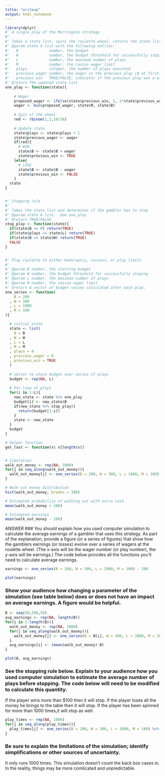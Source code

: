 ---
title: "writeup"
output: html_notebook
---

<!-- code_folding is for present with hiding code in markdown code_folding: hide-->

```{r cache=TRUE,message=FALSE, warning=FALSE}
library(dplyr)
#' A single play of the Martingale strategy
#'
#' Takes a state list, spins the roulette wheel, returns the state list with updated values (for example, budget, plays, etc)
#' @param state A list with the following entries: 
#'   B              number, the budget
#'   W              number, the budget threshold for successfully stoping
#'   L              number, the maximum number of plays 
#'   M              number, the casino wager limit
#'   plays          integer, the number of plays executed
#'   previous_wager number, the wager in the previous play (0 at first play)
#'   previous_win   TRUE/FALSE, indicator if the previous play was a win (TRUE at first play)
#' @return The updated state list
one_play <- function(state){
  
    # Wager
    proposed_wager <- ifelse(state$previous_win, 1, 2*state$previous_wager)
    wager <- min(proposed_wager, state$M, state$B)
    
    # Spin of the wheel
    red <- rbinom(1,1,18/38)
    
    # Update state
    state$plays <- state$plays + 1
    state$previous_wager <- wager
    if(red){
      # WIN
      state$B <- state$B + wager
      state$previous_win <- TRUE
    }else{
      # LOSE
      state$B <- state$B - wager
      state$previous_win <- FALSE
    }
  state
}


#' Stopping rule
#'
#' Takes the state list and determines if the gambler has to stop
#' @param state A list.  See one_play
#' @return TRUE/FALSE
stop_play <- function(state){
  if(state$B <= 0) return(TRUE)
  if(state$plays >= state$L) return(TRUE)
  if(state$B >= state$W) return(TRUE)
  FALSE
}


#' Play roulette to either bankruptcy, success, or play limits
#'
#' @param B number, the starting budget
#' @param W number, the budget threshold for successfully stoping
#' @param L number, the maximum number of plays 
#' @param M number, the casino wager limit
#' @return A vector of budget values calculated after each play.
one_series <- function(
    B = 200
  , W = 300
  , L = 1000
  , M = 100
){

  # initial state
  state <- list(
    B = B
  , W = W
  , L = L
  , M = M
  , plays = 0
  , previous_wager = 0
  , previous_win = TRUE
  )
  
  # vector to store budget over series of plays
  budget <- rep(NA, L)
  
  # For loop of plays
  for(i in 1:L){
    new_state <- state %>% one_play
    budget[i] <- new_state$B
    if(new_state %>% stop_play){
      return(budget[1:i])
    }
    state <- new_state
  }
  budget    
}

# helper function
get_last <- function(x) x[length(x)] 


# Simulation
walk_out_money <- rep(NA, 1000)
for(j in seq_along(walk_out_money)){
  walk_out_money[j] <- one_series(B = 200, W = 300, L = 1000, M = 100) %>% get_last
}

# Walk out money distribution
hist(walk_out_money, breaks = 100)

# Estimated probability of walking out with extra cash
mean(walk_out_money > 200)

# Estimated earnings
mean(walk_out_money - 200)

```
  
   

ANSWER
### You should explain how you used computer simulation to calculate the average earnings of a gambler that uses this strategy. As part of the explanation, provide a figure (or a series of figures) that show how the gamblers earnings (or losses) evolve over a series of wagers at the roulette wheel. (The x-axis will be the wager number (or play number), the y-axis will be earnings.) The code below provides all the functions you’ll need to calculate average earnings.

```{r cache=TRUE,message=FALSE, warning=FALSE}
earnings <- one_series(B = 200, W = 300, L = 1000, M = 100) - 200

plot(earnings)
```



### Show your audience how changing a parameter of the simulation (see table below) does or does not have an impact on average earnings. A figure would be helpful.

```{r cache=TRUE,message=FALSE, warning=FALSE}
B <- seq(50,500,50)
avg_earnings <- rep(NA, length(B))
for(i in 1:length(B)){
  walk_out_money <- rep(NA, 1000)
  for(j in seq_along(walk_out_money)){
    walk_out_money[j] <- one_series(B = B[i], W = 300, L = 1000, M = 100) %>% get_last
  }
  avg_earnings[i] <- (mean(walk_out_money)-B)
}

plot(B, avg_earnings)
```

### See the stopping rule below. Explain to your audience how you used computer simulation to estimate the average number of plays before stopping. The code below will need to be modified to calculate this quantity.

If the player wins more than $100 then it will stop. If the player loses all the money he brings to the table then it will stop. If the player has been spinned for more than 1000 times,it will stop as well. 

```{r cache=TRUE,message=FALSE, warning=FALSE}
play_times <- rep(NA, 1000)
for(j in seq_along(play_times)){
  play_times[j] <- one_series(B = 200, W = 300, L = 1000, M = 100) %>% length
}
```


### Be sure to explain the limitations of the simulation; identify simplifications or other sources of uncertainty.
It only runs 1000 times. This simulation doesn't count the back box cases in. In the reality, things may be more comlicated and unpredictable.
